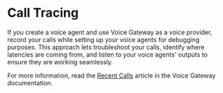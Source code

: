 # Call Tracing

If you create a voice agent and use Voice Gateway as a voice provider, record your calls while setting up your voice agents for debugging purposes. 
This approach lets troubleshoot your calls, identify where latencies are coming from, and listen to your voice agents' outputs to ensure they are working seamlessly.

For more information, read the [Recent Calls](../../voice-gateway/webapp/recent-calls.mdx) article in the Voice Gateway documentation.

